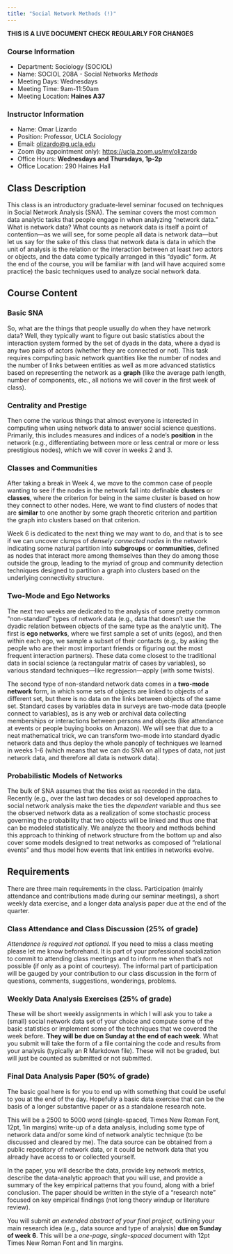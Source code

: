 ```yaml
---
title: "Social Network Methods (!)"
---
```


**THIS IS A LIVE DOCUMENT CHECK REGULARLY FOR CHANGES**

### Course Information
- Department: Sociology (SOCIOL)  
- Name: SOCIOL 208A - Social Networks *Methods* 
- Meeting Days: Wednesdays
- Meeting Time: 9am-11:50am
- Meeting Location: **Haines A37**

### Instructor Information
- Name: Omar Lizardo  
- Position: Professor, UCLA Sociology  
- Email: [olizardo@g.ucla.edu](mailto:olizardo@soc.ucla.edu) 
- Zoom (by appointment only): [https://ucla.zoom.us/my/olizardo](https://ucla.zoom.us/my/olizardo)
- Office Hours: **Wednesdays and Thursdays, 1p-2p** 
- Office Location: 290 Haines Hall

## Class Description

This class is an introductory graduate-level seminar focused on techniques in Social Network Analysis (SNA). The seminar covers the most common data analytic tasks that people engage in when analyzing "network data." What is network data? What counts as network data is itself a point of contention---as we will see, for some people all data is network data---but let us say for the sake of this class that network data is data in which the unit of analysis is the relation or the interaction between at least *two* actors or objects, and the data come typically arranged in this "dyadic" form. At the end of the course, you will be familiar with (and will have acquired some practice) the basic techniques used to analyze social network data.

## Course Content

### Basic SNA

So, what are the things that people usually do when they have network data? Well, they typically want to figure out basic statistics about the interaction system formed by the set of dyads in the data, where a dyad is any two pairs of actors (whether they are connected or not). This task requires computing basic network quantities like the number of nodes and the number of links between entities as well as more advanced statistics based on representing the network as a **graph** (like the average path length, number of components, etc., all notions we will cover in the first week of class). 

### Centrality and Prestige

Then come the various things that almost everyone is interested in computing when using network data to answer social science questions. Primarily, this includes measures and indices of a node's **position** in the network (e.g., differentiating between more or less central or more or less prestigious nodes), which we will cover in weeks 2 and 3. 

### Classes and Communities

After taking a break in Week 4, we move to the common case of people wanting to see if the nodes in the network fall into definable **clusters** or **classes**, where the criterion for being in the same cluster is based on how they connect to other nodes. Here, we want to find clusters of nodes that are **similar** to one another by some graph theoretic criterion and partition the graph into clusters based on that criterion. 

Week 6 is dedicated to the next thing we may want to do, and that is to see if we can uncover clumps of *densely connected nodes* in the network indicating some natural partition into **subgroups** or **communities**, defined as nodes that interact more among themselves than they do among those outside the group, leading to the myriad of group and community detection techniques designed to partition a graph into clusters based on the underlying connectivity structure. 

### Two-Mode and Ego Networks

The next two weeks are dedicated to the analysis of some pretty common "non-standard" types of network data (e.g., data that doesn't use the dyadic relation between objects of the same type as the analytic unit). The first is **ego networks**, where we first sample a set of units (egos), and then within each ego, we sample a subset of their contacts (e.g., by asking the people who are their most important friends or figuring out the most frequent interaction partners). These data come closest to the traditional data in social science (a rectangular matrix of cases by variables), so various standard techniques---like regression---apply (with some twists). 

The second type of non-standard network data comes in a **two-mode network** form, in which some sets of objects are linked to objects of a different set, but there is no data on the links between objects of the same set. Standard cases by variables data in surveys are two-mode data (people connect to variables), as is any web or archival data collecting memberships or interactions between persons and objects (like attendance at events or people buying books on Amazon). We will see that due to a neat mathematical trick, we can transform two-mode into standard dyadic network data and thus deploy the whole panoply of techniques we learned in weeks 1-6 (which means that we can do SNA on all types of data, not just network data, and therefore all data is network data).

### Probabilistic Models of Networks

The bulk of SNA assumes that the ties exist as recorded in the data. Recently (e.g., over the last two decades or so) developed approaches to social network analysis make the ties the *dependent* variable and thus see the observed network data as a realization of some stochastic process governing the probability that two objects will be linked and thus one that can be modeled statistically. We analyze the theory and methods behind this approach to thinking of network structure from the bottom up and also cover some models designed to treat networks as composed of "relational events" and thus model how events that link entities in networks evolve. 


## Requirements

There are three main requirements in the class. Participation (mainly attendance and contributions made during our seminar meetings), a short weekly data exercise, and a longer data analysis paper due at the end of the quarter.

### Class Attendance and Class Discussion (25% of grade)
*Attendance is required not optional*. If you need to miss a class meeting please let me know beforehand. It is part of your professional socialization to commit to attending class meetings and to inform me when that's not possible (if only as a point of courtesy).  The informal part of participation will be gauged by your contribution to our class discussion in the form of questions, comments, suggestions, wonderings, problems.  

### Weekly Data Analysis Exercises (25% of grade)
These will be short weekly assignments in which I will ask you to take a (small) social network data set of your choice and compute some of the basic statistics or implement some of the techniques that we covered the week before. **They will be due on Sunday at the end of each week**. What you submit will take the form of a file containing the code and results from your analysis (typically an R Markdown file). These will not be graded, but will just be counted as submitted or not submitted. 

### Final Data Analysis Paper (50% of grade)
The basic goal here is for you to end up with something that could be useful to you at the end of the day. Hopefully a basic data exercise that can be the basis of a longer substantive paper or as a standalone research note. 

This will be a 2500 to 5000 word (single-spaced, Times New Roman Font, 12pt, 1in margins) write-up of a data analysis, including some type of network data and/or some kind of network analytic technique (to be discussed and cleared by me). The data source can be obtained from a public repository of network data, or it could be network data that you already have access to or collected yourself. 

In the paper, you will describe the data, provide key network metrics, describe the data-analytic approach that you will use, and provide a summary of the key empirical patterns that you found, along with a brief conclusion. The paper should be written in the style of a "research note" focused on key empirical findings (not long theory windup or literature review).

You will submit *an extended abstract of your final project*, outlining your main research idea (e.g., data source and type of analysis) **due on Sunday of week 6**. This will be a *one-page, single-spaced* document with 12pt Times New Roman Font and 1in margins.

